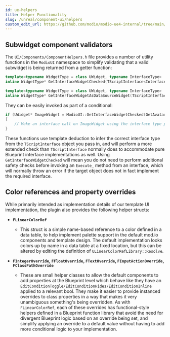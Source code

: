 ```yaml
---
id: ue-helpers
title: Helper Functionality
slug: /unreal/component-ui/helpers
custom_edit_url: https://github.com/modio/modio-ue4-internal/tree/main/Plugins/ModioComponentUI/Doc/doc_root/en-us/component-ui/helpers.mdx
---
```



## Subwidget component validators

The `UI/Components/ComponentHelpers.h` file provides a number of utility functions in the `ModioUI` namespace to simplify validating that a valid subwidget is being returned from a getter function:

```cpp
template<typename WidgetType = class UWidget, typename InterfaceType>
inline WidgetType* GetInterfaceWidgetChecked(TScriptInterface<InterfaceType> TargetWidget);

template<typename WidgetType = class UWidget, typename InterfaceType>
inline WidgetType* GetInterfaceWidgetAsDataSourceWidget(TScriptInterface<InterfaceType> TargetWidget);
```

They can be easily invoked as part of a conditional:

```cpp
if (UWidget* ImageWidget = ModioUI::GetInterfaceWidgetChecked(GetAvatarImageWidget()))
{
    // Make an interface call on ImageWidget using the interface type passed in to GetInterfaceWidgetChecked 
}
```

These functions use template deduction to infer the correct interface type from the `TScriptInterface` object you pass in, and will perform a more extended check than `TScriptInterface` normally does to accommodate pure Blueprint interface implementations as well. Using `GetInterfaceWidgetChecked` will mean you do not need to perform additional safety checks before invoking an `Execute_` method from an interface, which will normally throw an error if the target object does not in fact implement the required interface.

## Color references and property overrides

While primarily intended as implementation details of our template UI implementation, the plugin also provides the following helper structs:

- **`FLinearColorRef`**

    - This struct is a simple name-based reference to a color defined in a data table, to help implement palette support in the default mod.io components and template design. The default implementation looks colors up by name in a data table at a fixed location, but this can be altered by editing the definition of `ULinearColorRefLibrary::Resolve`.

- **`FIntegerOverride`, `FFloatOverride`, `FTextOverride`, `FInputActionOverride`, `FClassPathOverride`**

    - These are small helper classes to allow the default components to add properties at the Blueprint level which behave like they have an `EditConditionToggle/EditConditionHides/EditConditionInline` applied to a relevant bool. They make it easier to provide instanced overrides to class properties in a way that makes it very unambiguous something's being overridden. As with `FLinearColorRef`, each of these overrides has functional-style helpers defined in a Blueprint function library that avoid the need for divergent Blueprint logic based on an override being set, and simplify applying an override to a default value without having to add more conditional logic to your implementation.